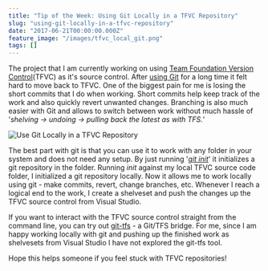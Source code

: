 ```yaml
---
title: "Tip of the Week: Using Git Locally in a TFVC Repository"
slug: "using-git-locally-in-a-tfvc-repository"
date: "2017-06-21T00:00:00.000Z"
feature_image: "/images/tfvc_local_git.png"
tags: []
---
```


The project that I am currently working on using [Team Foundation Version Control](https://www.visualstudio.com/en-us/docs/tfvc/overview)(TFVC) as it's source control. After [using Git](__GHOST_URL__/blog/git-checkout-tfs/) for a long time it felt hard to move back to TFVC. One of the biggest pain for me is losing the short commits that I do when working. Short commits help keep track of the work and also quickly revert unwanted changes. Branching is also much easier with Git and allows to switch between work without much hassle of '_shelving -> undoing -> pulling back the latest as with TFS._'

![Use Git Locally in a TFVC Repository](/images/tfvc_local_git.png)

The best part with git is that you can use it to work with any folder in your system and does not need any setup. By just running '_[git init](https://git-scm.com/docs/git-init)_' it initializes a git repository in the folder. Running _init_ against my local TFVC source code folder, I initialized a git repository locally. Now it allows me to work locally using git - make commits, revert, change branches, etc. Whenever I reach a logical end to the work, I create a shelveset and push the changes up the TFVC source control from Visual Studio.

If you want to interact with the TFVC source control straight from the command line, you can try out [git-tfs](https://github.com/git-tfs/git-tfs) - a Git/TFS bridge. For me, since I am happy working locally with git and pushing up the finished work as shelvesets from Visual Studio I have not explored the git-tfs tool.

Hope this helps someone if you feel stuck with TFVC repositories!